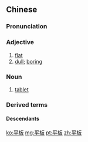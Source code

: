 ==Chinese==
{{zh-forms}}

===Pronunciation===
{{zh-pron
|m=píngbǎn
|c=ping4 baan2
|cat=a,n
}}

===Adjective===
{{zh-adj}}

# [[flat]]
# [[dull]]; [[boring]]

===Noun===
{{zh-noun}}

# [[tablet]]

===Derived terms===
{{zh-der|平板車|平板電腦}}

====Descendants====
{{CJKV||へいばん|평판}}

[[ko:平板]]
[[mg:平板]]
[[pt:平板]]
[[zh:平板]]